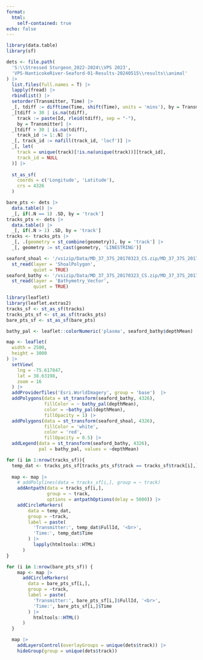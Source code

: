 ```yaml
---
format:
  html:
    self-contained: true
echo: false
---
```



```r
library(data.table)
library(sf)

dets <- file.path(
  'S:\\Stressed Sturgeon_2022-2024\\VPS 2023',
  'VPS-NanticokeRiver-Seaford-01-Results-20240515\\results\\animal'
) |> 
  list.files(full.names = T) |> 
  lapply(fread) |> 
  rbindlist() |>
  setorder(Transmitter, Time) |> 
  _[, tdiff := difftime(Time, shift(Time), units = 'mins'), by = Transmitter] |> 
  _[tdiff > 30 | is.na(tdiff),
    track := paste(Id, rleid(tdiff), sep = "-"),
    by = Transmitter] |> 
  _[tdiff > 30 | is.na(tdiff),
    track_id := 1:.N] |> 
  _[, track_id := nafill(track_id, 'locf')] |> 
  _[, let(
    track = unique(track)[!is.na(unique(track))][track_id],
    track_id = NULL
  )] |> 
  
  st_as_sf(
    coords = c('Longitude', 'Latitude'),
    crs = 4326
  )

bare_pts <- dets |>
  data.table() |> 
  _[, if(.N == 1) .SD, by = 'track']
tracks_pts <- dets |>
  data.table() |> 
  _[, if(.N > 1) .SD, by = 'track']
tracks <- tracks_pts |> 
  _[, .(geometry = st_combine(geometry)), by = 'track'] |> 
  _[, geometry := st_cast(geometry, 'LINESTRING')]

seaford_shoal <- '/vsizip/Data/MD_37_37S_20170323_CS.zip/MD_37_37S_20170323_CS.gdb' |> 
  st_read(layer = 'ShoalPolygon',
          quiet = TRUE)
seaford_bathy <- '/vsizip/Data/MD_37_37S_20170323_CS.zip/MD_37_37S_20170323_CS.gdb' |> 
  st_read(layer = 'Bathymetry_Vector',
          quiet = TRUE)

library(leaflet)
library(leaflet.extras2)
tracks_sf <- st_as_sf(tracks)
tracks_pts_sf <- st_as_sf(tracks_pts)
bare_pts_sf <- st_as_sf(bare_pts)

bathy_pal <- leaflet::colorNumeric('plasma', seaford_bathy$depthMean)
```

```r
map <- leaflet(
  width = 2500,
  height = 3000
) |> 
  setView(
    lng = -75.617847,
    lat = 38.63198,
    zoom = 16
  ) |> 
  addProviderTiles('Esri.WorldImagery', group = 'base')  |>
  addPolygons(data = st_transform(seaford_bathy, 4326),
              fillColor = ~ bathy_pal(depthMean),
              color = ~bathy_pal(depthMean),
              fillOpacity = 1) |>
  addPolygons(data = st_transform(seaford_shoal, 4326),
              fillColor = 'white',
              color = 'red',
              fillOpacity = 0.5) |> 
  addLegend(data = st_transform(seaford_bathy, 4326),
            pal = bathy_pal, values = ~depthMean)

for (i in 1:nrow(tracks_sf)){
  temp_dat <- tracks_pts_sf[tracks_pts_sf$track == tracks_sf$track[i],]
  
  map <- map |> 
    # addPolylines(data = tracks_sf[i,], group = ~ track)
    addAntpath(data = tracks_sf[i,],
               group = ~ track,
               options = antpathOptions(delay = 5000)) |> 
    addCircleMarkers(
        data = temp_dat,
        group = ~track,
        label = paste(
          'Transmitter:', temp_dat$FullId, '<br>',
          'Time:', temp_dat$Time
        ) |> 
          lapply(htmltools::HTML)
      )
}

for (i in 1:nrow(bare_pts_sf)) {
    map <- map |> 
      addCircleMarkers(
        data = bare_pts_sf[i,],
        group = ~track,
        label = paste(
          'Transmitter:', bare_pts_sf[i,]$FullId, '<br>',
          'Time:', bare_pts_sf[i,]$Time
        ) |> 
          htmltools::HTML()
      )
  }
```
```r
  map |>
    addLayersControl(overlayGroups = unique(dets$track)) |> 
    hideGroup(group = unique(dets$track))
```

